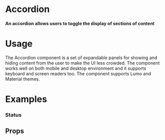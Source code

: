 
<Meta title="Utilities|Accordion" component={Accordion} />

# Accordion

#### An accordion allows users to toggle the display of sections of content

<Preview withToolbar>
  <Story name="Standard">
    <Accordion header={{ title: "Accordion Title", description: "This is a description" }}>
    <Text text="This is the body of the accordion. Put whatever you want in here"/>
    </Accordion>
  </Story>
</Preview>

# Usage

The Accordion component is a set of expandable panels for showing and hiding content from the user to make the UI less crowded. The component works well on both mobile and desktop environment and it supports keyboard and screen readers too. The component supports Lumo and Material themes.

# Examples

### Status


<Preview>
  <Story name="Status">
    <Accordion header={{ title: "Accordion Title", description: "This is a description" }}>
    <Text text="This is the body of the accordion. Put whatever you want in here"/>
    </Accordion>
  </Story>
</Preview>

## Props

<Props of={Accordion} />